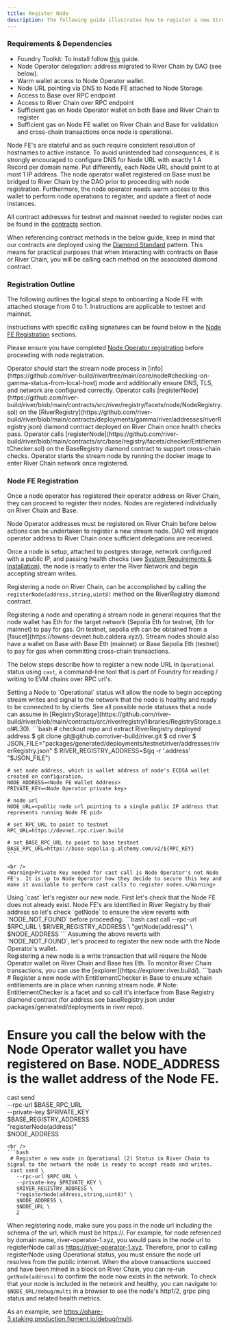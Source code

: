 ```yaml
---
title: Register Node
description: The following guide illustrates how to register a new Stream Node instance on River Chain. This guide uses Testnet as an example. The Mainnet guide follows from this guide with modifications to contract addresses and rpc url for River Chain.
---
```


### Requirements & Dependencies

- Foundry Toolkit: To install follow [this](https://book.getfoundry.sh/getting-started/installation) guide.
- Node Operator delegation: address migrated to River Chain by DAO (see below).
- Warm wallet access to Node Operator wallet.
- Node URL pointing via DNS to Node FE attached to Node Storage.
- Access to Base over RPC endpoint
- Access to River Chain over RPC endpoint
- Sufficient gas on Node Operator wallet on both Base and River Chain to register
- Sufficient gas on Node FE wallet on River Chain and Base for validation and cross-chain transactions once node is operational.

<Note>
  Node FE's are stateful and as such require consistent resolution of hostnames
  to active instance. To avoid unintended bad consequences, it is strongly
  encouraged to configure DNS for Node URL with exactly 1 A Record per domain
  name. Put differently, each Node URL should point to at most 1 IP address.
</Note>

<Note>
  The node operator wallet registered on Base must
  be bridged to River Chain by the DAO prior to proceeding with node registration. Furthermore, the node operator needs warm access to this
  wallet to perform node operations to register, and update a fleet of node instances.
</Note>


All contract addresses for testnet and mainnet needed to register nodes can be found in the [contracts](/run/contracts) section.

<Note>When referencing contract methods in the below guide, keep in mind that our contracts are deployed using the [Diamond Standard](https://www.quicknode.com/guides/ethereum-development/smart-contracts/the-diamond-standard-eip-2535-explained-part-1) pattern. This means for practical purposes that when interacting with contracts on Base or River Chain, you will be calling each method on the associated diamond contract.</Note>


### Registration Outline 

The following outlines the logical steps to onboarding a Node FE with attached storage from 0 to 1. Instructions are applicable to testnet and mainnet.

Instructions with specific calling signatures can be found below in the [Node FE Registration](#node-fe-registration) sections.

Please ensure you have completed [Node Operator registration](/run/node-operator/register-river-operator) before proceeding with node registration.

<Steps>
<Step title="Start Stream Node in Info Mode">Operator should start the stream node process in [info](https://github.com/river-build/river/tree/main/core/node#checking-on-gamma-status-from-local-host) mode and additionally ensure DNS, TLS, and network are configured correctly.</Step>
<Step title="Register Node in River Chain">Operator calls [registerNode](https://github.com/river-build/river/blob/main/contracts/src/river/registry/facets/node/NodeRegistry.sol) on the [RiverRegistry](https://github.com/river-build/river/blob/main/contracts/deployments/gamma/river/addresses/riverRegistry.json) diamond contract deployed on River Chain once health checks pass.</Step>
<Step title="Register Node in Base">Operator calls [registerNode](https://github.com/river-build/river/blob/main/contracts/src/base/registry/facets/checker/EntitlementChecker.sol) on the BaseRegistry diamond contract to support cross-chain checks.</Step>
<Step title="Start Stream Node">Operator starts the stream node by running the docker image to enter River Chain network once registered.</Step>
</Steps>

### Node FE Registration

Once a node operator has registered their operator address on River Chain, they can proceed to register their nodes. Nodes are registered individually on River Chain and Base.

<Warning>
  Node Operator addresses must be registered on River Chain before below actions
  can be undertaken to register a new stream node. DAO will migrate operator address to River Chain
  once sufficient delegations are received.
</Warning>

Once a node is setup, attached to postgres storage, network configured with a public IP, and passing health checks (see [System Requirements & Installation](/run/node-operator/system-requirements-installation)), the node is ready to enter the River Network and begin accepting stream writes.

Registering a node on River Chain, can be accomplished by calling the `registerNode(address,string,uint8)` method on the RiverRegistry diamond contract.

<Warning>
  Registering a node and operating a stream node in general requires that the
  node wallet has Eth for the target network (Sepolia Eth for testnet, Eth for mainnet) to pay for gas.
  On testnet, sepolia eth can be obtained from a
  [faucet](https://towns-devnet.hub.caldera.xyz/).
  Stream nodes should also have a wallet on Base with Base Eth (mainnet) or Base Sepolia Eth (testnet) to pay for gas when committing cross-chain transactions.
</Warning>

The below steps describe how to register a new node URL in `Operational` status using `cast`, a command-line tool that is part of Foundry for reading / writing to EVM chains over RPC url's.

<Note>
  Setting a Node to `Operational` status will allow the node to begin accepting stream writes and signal to the network that the node is healthy and ready to be connected to by clients. See all possible node statuses that a node can assume in [RegistryStorage](https://github.com/river-build/river/blob/main/contracts/src/river/registry/libraries/RegistryStorage.sol#L30).
</Note>

<Steps>
  <Step title="Setup Variables for Registration">
    ```bash
    # checkout repo and extract RiverRegistry deployed address
    $ git clone git@github.com:river-build/river.git
    $ cd river
    $ JSON_FILE="packages/generated/deployments/testnet/river/addresses/riverRegistry.json"
    $ RIVER_REGISTRY_ADDRESS=$(jq -r '.address' "$JSON_FILE") 
    
    # set node address, which is wallet address of node's ECDSA wallet created on configuration.
    NODE_ADDRESS=<Node FE Wallet Address>
    PRIVATE_KEY=<Node Operator private key>

    # node url
    NODE_URL=<public node url pointing to a single public IP address that represents running Node FE pid>

    # set RPC_URL to point to testnet
    RPC_URL=https://devnet.rpc.river.build

    # set BASE_RPC_URL to point to base testnet
    BASE_RPC_URL=https://base-sepolia.g.alchemy.com/v2/${RPC_KEY}
    ```

    <br />
    <Warning>Private Key needed for cast call is Node Operator's not Node FE's. It is up to Node Operator how they decide to secure this key and make it available to perform cast calls to register nodes.</Warning>

  </Step>
  <Step title="Register Node on Base and River Chain">
  Using `cast` let's register our new node. First let's check that the Node FE does not already exist. Node FE's are identified in River Registry by their address so let's check `getNode` to ensure the view reverts with `NODE_NOT_FOUND` before proceeding.
  ```bash
  cast call --rpc-url $RPC_URL \                         
    $RIVER_REGISTRY_ADDRESS \
    "getNode(address)" \
    $NODE_ADDRESS
  ```
  Assuming the above reverts with `NODE_NOT_FOUND`, let's proceed to register the new node with the Node Operator's wallet.
  <br />
  <Note>Registering a new node is a write transaction that will require the Node Operator wallet on River Chain and Base has Eth. To monitor River Chain transactions, you can use the [explorer](https://explorer.river.build/).</Note>
  ```bash
  # Register a new node with EntitlementChecker in Base to ensure xchain entitlements are in place when running stream node.
  # Note: EntitlementChecker is a facet and so call it's interface from Base Registry diamond contract (for address see baseRegistry.json under packages/generated/deployments in river repo).

  # Ensure you call the below with the Node Operator wallet you have registered on Base. NODE_ADDRESS is the wallet address of the Node FE.
  cast send \
    --rpc-url $BASE_RPC_URL \
    --private-key $PRIVATE_KEY \
    $BASE_REGISTRY_ADDRESS \
    "registerNode(address)" \
    $NODE_ADDRESS
  ```
  <br />
  ```bash
   # Register a new node in Operational (2) Status in River Chain to signal to the network the node is ready to accept reads and writes.
   cast send \
     --rpc-url $RPC_URL \
     --private-key $PRIVATE_KEY \
     $RIVER_REGISTRY_ADDRESS \
     "registerNode(address,string,uint8)" \
     $NODE_ADDRESS \
     $NODE_URL \
     2 
  ```
  <Warning>When registering node, make sure you pass in the node url including the schema of the url, which must be https://. For example, for node referenced by domain name, river-operator-1.xyz, you would pass in the node url to registerNode call as https://river-operator-1.xyz.
  Therefore, prior to calling registerNode using Operational status, you must ensure the node url resolves from the public internet.</Warning>
  When the above transactions succeed and have been mined in a block on River Chain, you can re-run `getNode(address)` to confirm the node now exists in the network.
</Step>
<Step title="Check Node Health from Debug Multi Dashboard">
  To check that your node is included in the network and healthy, you can navigate to:
  `$NODE_URL/debug/multi` in a browser to see the node's http1/2, grpc ping status and related health metrics.

  As an example, see https://ohare-3.staking.production.figment.io/debug/multi.
  </Step>
</Steps>
